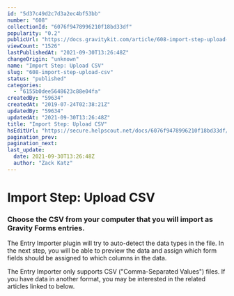 ```yaml
---
id: "5d37c49d2c7d3a2ec4bf53bb"
number: "608"
collectionId: "6076f9478996210f18bd33df"
popularity: "0.2"
publicUrl: "https://docs.gravitykit.com/article/608-import-step-upload-csv"
viewCount: "1526"
lastPublishedAt: "2021-09-30T13:26:48Z"
changeOrigin: "unknown"
name: "Import Step: Upload CSV"
slug: "608-import-step-upload-csv"
status: "published"
categories: 
  - "6155b0dee5648623c88e04fa"
createdBy: "59634"
createdAt: "2019-07-24T02:38:21Z"
updatedBy: "59634"
updatedAt: "2021-09-30T13:26:48Z"
title: "Import Step: Upload CSV"
hsEditUrl: "https://secure.helpscout.net/docs/6076f9478996210f18bd33df/article/5d37c49d2c7d3a2ec4bf53bb"
pagination_prev: 
pagination_next: 
last_update:
  date: 2021-09-30T13:26:48Z
  author: "Zack Katz"
---
```


# Import Step: Upload CSV

### Choose the CSV from your computer that you will import as Gravity Forms entries.

The Entry Importer plugin will try to auto-detect the data types in the file. In the next step, you will be able to preview the data and assign which form fields should be assigned to which columns in the data.

The Entry Importer only supports CSV ("Comma-Separated Values") files. If you have data in another format, you may be interested in the related articles linked to below.